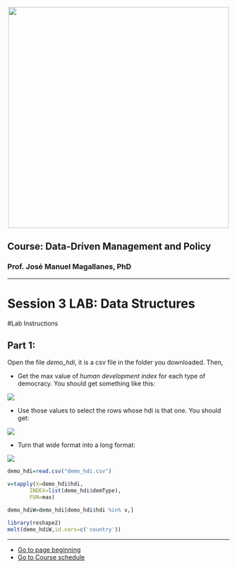 
<br> 
<center><img src="http://i.imgur.com/sSaOozN.png" width="500"></center>


## Course: Data-Driven Management and Policy

### Prof. José Manuel Magallanes, PhD 

_____

# Session 3 LAB: Data Structures


#Lab Instructions

## Part 1:

Open the file *demo_hdi*, it is a csv file in the folder you downloaded. Then,

* Get the max value of _human development index_ for each type of democracy. You should get something like this:

![](outputMax.png) 


* Use those values to select the rows whose hdi is that one. You should get:

![](outputRows.png)

* Turn that wide format into a long format:

![](outputLong.png)

```r
demo_hdi=read.csv("demo_hdi.csv")
```

```r
v=tapply(X=demo_hdi$hdi,
       INDEX=list(demo_hdi$demType),
       FUN=max)
```

```r
demo_hdiW=demo_hdi[demo_hdi$hdi %in% v,]
```

```r
library(reshape2)
melt(demo_hdiW,id.vars=c('country'))
```

----

* [Go to page beginning](#beginning)
* [Go to Course schedule](https://ds4ps.org/ddmp-uw-class-spring-2019/schedule/)
